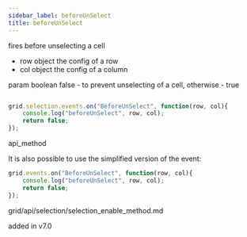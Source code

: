 ```yaml
---
sidebar_label: beforeUnSelect
title: beforeUnSelect
---
```



          


<Short>
 fires before unselecting a cell



</Short>




- row		object		the config of a row
- col       object      the config of a column


param   boolean     false - to prevent unselecting of a cell, otherwise - true




~~~js

grid.selection.events.on("BeforeUnSelect", function(row, col){
    console.log("beforeUnSelect", row, col); 
    return false;
});


~~~
 api_method

<Descr>

It is also possible to use the simplified version of the event:

~~~js
grid.events.on("BeforeUnSelect", function(row, col){
    console.log("beforeUnSelect", row, col); 
    return false;
});
~~~


</Descr>


 
grid/api/selection/selection_enable_method.md


added in v7.0

